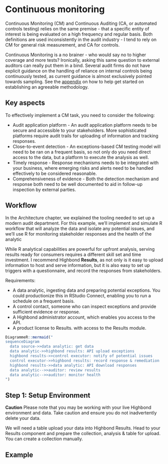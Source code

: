 # Continuous monitoring

Continuous Monitoring (CM) and Continuous Auditing (CA, or automated controls testing) relies on the same premise - that a specific entity of interest is being evaluated on a high frequency and regular basis. Both definitions are used inconsistently in the audit industry - I tend to rely on CM for general risk measurement, and CA for controls.

Continuous Monitoring is a no brainer - who would say no to higher coverage and more tests? Ironically, asking this same question to external auditors can really put them in a bind. Several audit firms do not have explicit guidance on the handling of reliance on internal controls being continuously tested, as current guidance is almost exclusively pointed towards sampling. See the [appendix](#appendixct) on how to help get started on establishing an agreeable methodology.

## Key aspects

To effectively implement a CM task, you need to consider the following:

- Audit application platform - An audit application platform needs to be secure and accessible to your stakeholders. More sophisticated platforms require audit trails for uploading of information and tracking responses.
- Close-to-event detection - An exceptions-based CM testing model will need to be ran on a frequent basis, so not only do you need direct access to the data, but a platform to execute the analysis as well.
- Timely response - Response mechanisms needs to be integrated with your business, where emerging risks and alerts need to be handled effectively to be considered reasonable.
- Comprehensiveness of evidence - Both the detection mechanism and response both need to be well documented to aid in follow-up inspection by external parties.

## Workflow

In the [Architecture chapter]{#architecture}, we explained the tooling needed to set up a modern audit department. For this example, we'll implement and simulate R workflow that will analyze the data and isolate any potential issues, and we'll use R for monitoring stakeholder responses and the health of the analytic

While R analytical capabilities are powerful for upfront analysis, serving results ready for consumers requires a different skill set and time investment. I recommend Highbond **Results**, as not only is it easy to upload information to host and serve information, but it is also easy to set up triggers with a questionnaire, and record the responses from stakeholders.

Requirements:

- A data analytic, ingesting data and preparing potential exceptions. You could productionize this in RStudio Connect, enabling you to run a schedule on a frequent basis.
- A control contact, someone who can inspect exceptions and provide sufficient evidence or response.
- A Highbond administrator account, which enables you access to the API.
- A product license to Results. with access to the Results module.

```r
DiagrammeR::mermaid("
sequenceDiagram
  data source->>data analytic: get data
  data analytic->>highbond results: API upload exceptions
  highbond results->>control executor: notify of potential issues
  control executor->>highbond results: record response & remediation
  highbond results->>data analytic: API download responses
  data analytic-->>auditor: review results
  data analytic-->>auditor: monitor health
")
```

## Step 1: Setup Environment

**Caution** Please note that you may be working with your live Highbond environment and data. Take caution and ensure you do not inadvertently delete your data.

We will need a table upload your data into Highbond Results. Head to your Results component and prepare the collection, analysis & table for upload. You can create a collection manually.

## Example

